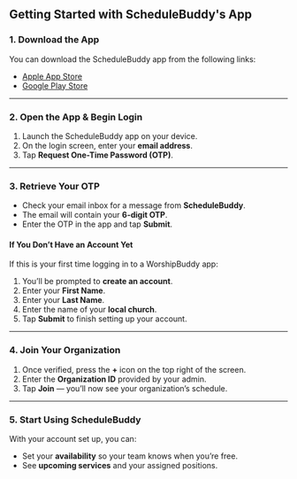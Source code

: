 ## Getting Started with ScheduleBuddy's App

### 1. Download the App
You can download the ScheduleBuddy app from the following links:  
- <a href="https://apps.apple.com/ca/app/schedulebuddy/id6747605543?uo=2">Apple App Store</a>  
- <a href="https://play.google.com/store/apps/details?id=org.worshipbuddycompany.ScheduleBuddyApp&pcampaignid=web_share">Google Play Store</a>  
---
### 2. Open the App & Begin Login
1. Launch the ScheduleBuddy app on your device.
2. On the login screen, enter your **email address**.
3. Tap **Request One-Time Password (OTP)**.
---
### 3. Retrieve Your OTP
- Check your email inbox for a message from **ScheduleBuddy**.
- The email will contain your **6-digit OTP**.
- Enter the OTP in the app and tap **Submit**.

#### If You Don’t Have an Account Yet
If this is your first time logging in to a WorshipBuddy app:
1. You’ll be prompted to **create an account**.
2. Enter your **First Name**.
2. Enter your **Last Name**.
4. Enter the name of your **local church**.
5. Tap **Submit** to finish setting up your account.
---
### 4. Join Your Organization
1. Once verified, press the **+** icon on the top right of the screen.
2. Enter the **Organization ID** provided by your admin.
3. Tap **Join** — you’ll now see your organization’s schedule.
---
### 5. Start Using ScheduleBuddy
With your account set up, you can:
- Set your **availability** so your team knows when you’re free.
- See **upcoming services** and your assigned positions.
